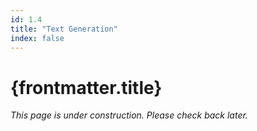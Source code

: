 ---
id: 1.4
title: "Text Generation"
index: false
---

# {frontmatter.title}

*This page is under construction. Please check back later.*